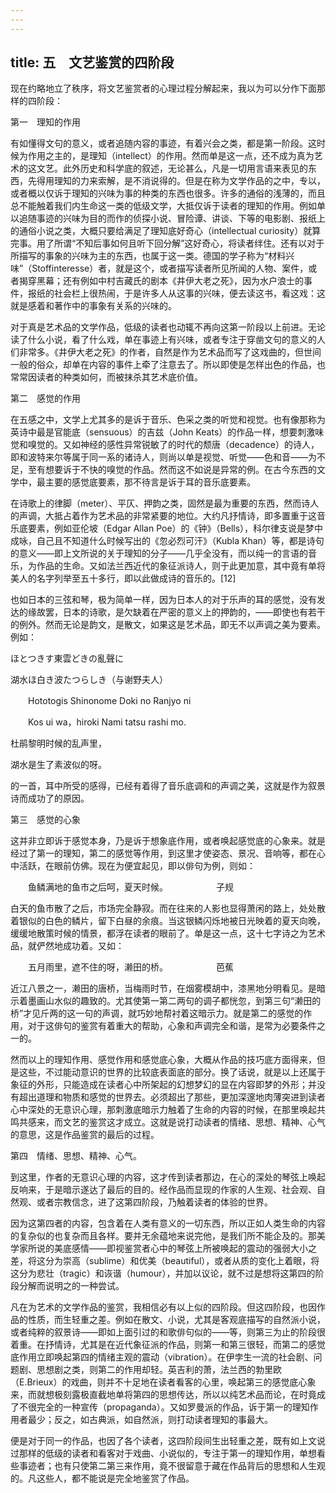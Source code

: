 ```yaml
---
---
---
```

title: 五　文艺鉴赏的四阶段
---



现在约略地立了秩序，将文艺鉴赏者的心理过程分解起来，我以为可以分作下面那样的四阶段：

第一　理知的作用

有如懂得文句的意义，或者追随内容的事迹，有着兴会之类，都是第一阶段。这时候为作用之主的，是理知（intellect）的作用。然而单是这一点，还不成为真为艺术的这文艺。此外历史和科学底的叙述，无论甚么，凡是一切用言语来表见的东西，先得用理知的力来索解，是不消说得的。但是在称为文学作品的之中，专以，或者概以仅诉于理知的兴味为事的种类的东西也很多。许多的通俗的浅薄的，而且总不能触着我们内生命这一类的低级文学，大抵仅诉于读者的理知的作用。例如单以追随事迹的兴味为目的而作的侦探小说、冒险谭、讲谈、下等的电影剧、报纸上的通俗小说之类，大概只要给满足了理知底好奇心（intellectual curiosity）就算完事。用了所谓“不知后事如何且听下回分解”这好奇心，将读者绊住。还有以对于所描写的事象的兴味为主的东西，也属于这一类。德国的学子称为“材料兴味”（Stoffinteresse）者，就是这个，或者描写读者所见所闻的人物、案件，或者揭穿黑幕；还有例如中村吉藏氏的剧本《井伊大老之死》，因为水户浪士的事件，报纸的社会栏上很热闹，于是许多人从这事的兴味，便去读这书，看这戏：这就是感着和著作中的事象有关系的兴味的。

对于真是艺术品的文学作品，低级的读者也动辄不再向这第一阶段以上前进。无论读了什么小说，看了什么戏，单在事迹上有兴味，或者专注于穿凿文句的意义的人们非常多。《井伊大老之死》的作者，自然是作为艺术品而写了这戏曲的，但世间一般的俗众，却单在内容的事件上牵了注意去了。所以即使是怎样出色的作品，也常常因读者的种类如何，而被抹杀其艺术底价值。

第二　感觉的作用

在五感之中，文学上尤其多的是诉于音乐、色采之类的听觉和视觉。也有像那称为英诗中最是官能底（sensuous）的吉兹（John Keats）的作品一样，想要刺激味觉和嗅觉的。又如神经的感性异常锐敏了的时代的颓唐（decadence）的诗人，即和波特来尔等属于同一系的诸诗人，则尚以单是视觉、听觉——色和音——为不足，至有想要诉于不快的嗅觉的作品。然而这不如说是异常的例。在古今东西的文学中，最主要的感觉底要素，那不待言是诉于耳的音乐底要素。

在诗歌上的律脚（meter）、平仄、押韵之类，固然是最为重要的东西，然而诗人的声调，大抵占着作为艺术品的非常紧要的地位。大约凡抒情诗，即多置重于这音乐底要素，例如亚伦坡（Edgar Allan Poe）的《钟》（Bells），科尔律支说是梦中成咏，自己且不知道什么时候写出的《忽必烈可汗》（Kubla Khan）等，都是诗句的意义——即上文所说的关于理知的分子——几乎全没有，而以纯一的言语的音乐，为作品的生命。又如法兰西近代的象征派诗人，则于此更加意，其中竟有单将美人的名字列举至五十多行，即以此做成诗的音乐的。[12]

也如日本的三弦和琴，极为简单一样，因为日本人的对于乐声的耳的感觉，没有发达的缘故罢，日本的诗歌，是欠缺着在严密的意义上的押韵的，——即使也有若干的例外。然而无论是韵文，是散文，如果这是艺术品，即无不以声调之美为要素。例如：

ほとつきす東雲どきの亂聲に

湖水ほ白き波たつらしき（与谢野夫人）

　　Hototogis Shinonome Doki no Ranjyo ni

　　Kos ui wa，hiroki Nami tatsu rashi mo.

杜鹃黎明时候的乱声里，

湖水是生了素波似的呀。

的一首，耳中所受的感得，已经有着得了音乐底调和的声调之美，这就是作为叙景诗而成功了的原因。

第三　感觉的心象

这并非立即诉于感觉本身，乃是诉于想象底作用，或者唤起感觉底的心象来。就是经过了第一的理知，第二的感觉等作用，到这里才使姿态、景况、音响等，都在心中活跃，在眼前仿佛。现在为便宜起见，即以俳句为例，则如：

　　鱼鳞满地的鱼市之后呵，夏天时候。　　　　　　子规

白天的鱼市散了之后，市场完全静寂。而在往来的人影也显得萧闲的路上，处处散着银似的白色的鳞片，留下白昼的余痕。当这银鳞闪烁地被日光映着的夏天向晚，缓缓地散策时候的情景，都浮在读者的眼前了。单是这一点，这十七字诗之为艺术品，就俨然地成功着。又如：

　　五月雨里，遮不住的呀，濑田的桥。　　　　　　芭蕉

近江八景之一，濑田的唐桥，当梅雨时节，在烟雾模胡中，漆黑地分明看见。是暗示着墨画山水似的趣致的。尤其使第一第二两句的调子都恍忽，到第三句“濑田的桥”才见斤两的这一句的声调，就巧妙地帮衬着这暗示力。就是第二的感觉的作用，对于这俳句的鉴赏有着重大的帮助，心象和声调完全和谐，是常为必要条件之一的。

然而以上的理知作用、感觉作用和感觉底心象，大概从作品的技巧底方面得来，但是这些，不过能动意识的世界的比较底表面底的部分。换了话说，就是以上还属于象征的外形，只能造成在读者心中所架起的幻想梦幻的显在内容即梦的外形；并没有超出道理和物质和感觉的世界去。必须超出了那些，更加深邃地肉薄突进到读者心中深处的无意识心理，那刺激底暗示力触着了生命的内容的时候，在那里唤起共鸣共感来，而文艺的鉴赏这才成立。这就是说打动读者的情绪、思想、精神、心气的意思，这是作品鉴赏的最后的过程。

第四　情绪、思想、精神、心气。

到这里，作者的无意识心理的内容，这才传到读者那边，在心的深处的琴弦上唤起反响来，于是暗示遂达了最后的目的。经作品而显现的作家的人生观、社会观、自然观、或者宗教信念，进了这第四阶段，乃触着读者的体验的世界。

因为这第四者的内容，包含着在人类有意义的一切东西，所以正如人类生命的内容的复杂似的也复杂而且各样。要并无余蕴地来说完他，是我们所不能企及的。那美学家所说的美底感情——即视鉴赏者心中的琴弦上所被唤起的震动的强弱大小之差，将这分为崇高（sublime）和优美（beautiful），或者从质的变化上着眼，将这分为悲壮（tragic）和诙谐（humour），并加以议论，就不过是想将这第四的阶段分解而说明之的一种尝试。

凡在为艺术的文学作品的鉴赏，我相信必有以上似的四阶段。但这四阶段，也因作品的性质，而生轻重之差。例如在散文、小说，尤其是客观底描写的自然派小说，或者纯粹的叙景诗——即如上面引过的和歌俳句似的——等，则第三为止的阶段很着重。在抒情诗，尤其是在近代象征派的作品，则第一和第三很轻，而第二的感觉底作用立即唤起第四的情绪主观的震动（vibration）。在伊孛生一流的社会剧、问题剧、思想剧之类，则第二的作用却轻。英吉利的萧，法兰西的勃里欧（E.Brieux）的戏曲，则并不十足地在读者看客的心里，唤起第三的感觉底心象来，而就想极刻露极直截地单将第四的思想传达，所以以纯艺术品而论，在时竟成了不很完全的一种宣传（propaganda）。又如罗曼派的作品，诉于第一的理知作用者最少；反之，如古典派，如自然派，则打动读者理知的事最大。

便是对于同一的作品，也因了各个读者，这四阶段间生出轻重之差，既有如上文说过那样的低级的读者和看客对于戏曲、小说似的，专注于第一的理知作用，单想看些事迹者；也有只使第二第三来作用，竟不很留意于藏在作品背后的思想和人生观的。凡这些人，都不能说是完全地鉴赏了作品。